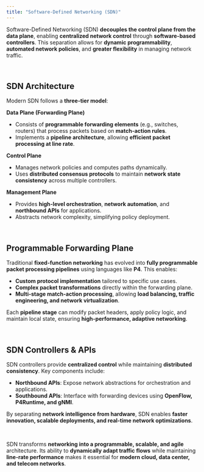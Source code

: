 ```yaml
---
title: "Software-Defined Networking (SDN)"
---
```


Software-Defined Networking (SDN) **decouples the control plane from the data plane**, enabling **centralized network control** through **software-based controllers**. This separation allows for **dynamic programmability**, **automated network policies**, and **greater flexibility** in managing network traffic.

<br />

## **SDN Architecture**

Modern SDN follows a **three-tier model**:

**Data Plane (Forwarding Plane)**
   - Consists of **programmable forwarding elements** (e.g., switches, routers) that process packets based on **match-action rules**.
   - Implements a **pipeline architecture**, allowing **efficient packet processing at line rate**.

**Control Plane**
   - Manages network policies and computes paths dynamically.
   - Uses **distributed consensus protocols** to maintain **network state consistency** across multiple controllers.

**Management Plane**
   - Provides **high-level orchestration**, **network automation**, and **northbound APIs** for applications.
   - Abstracts network complexity, simplifying policy deployment.

<br />

## **Programmable Forwarding Plane**

Traditional **fixed-function networking** has evolved into **fully programmable packet processing pipelines** using languages like **P4**. This enables:

- **Custom protocol implementation** tailored to specific use cases.
- **Complex packet transformations** directly within the forwarding plane.
- **Multi-stage match-action processing**, allowing **load balancing, traffic engineering, and network virtualization**.

Each **pipeline stage** can modify packet headers, apply policy logic, and maintain local state, ensuring **high-performance, adaptive networking**.

<br />

## **SDN Controllers & APIs**

SDN controllers provide **centralized control** while maintaining **distributed consistency**. Key components include:

- **Northbound APIs**: Expose network abstractions for orchestration and applications.
- **Southbound APIs**: Interface with forwarding devices using **OpenFlow, P4Runtime, and gNMI**.

By separating **network intelligence from hardware**, SDN enables **faster innovation, scalable deployments, and real-time network optimizations**.

<br />

SDN transforms **networking into a programmable, scalable, and agile** architecture. Its ability to **dynamically adapt traffic flows** while maintaining **line-rate performance** makes it essential for **modern cloud, data center, and telecom networks**.

